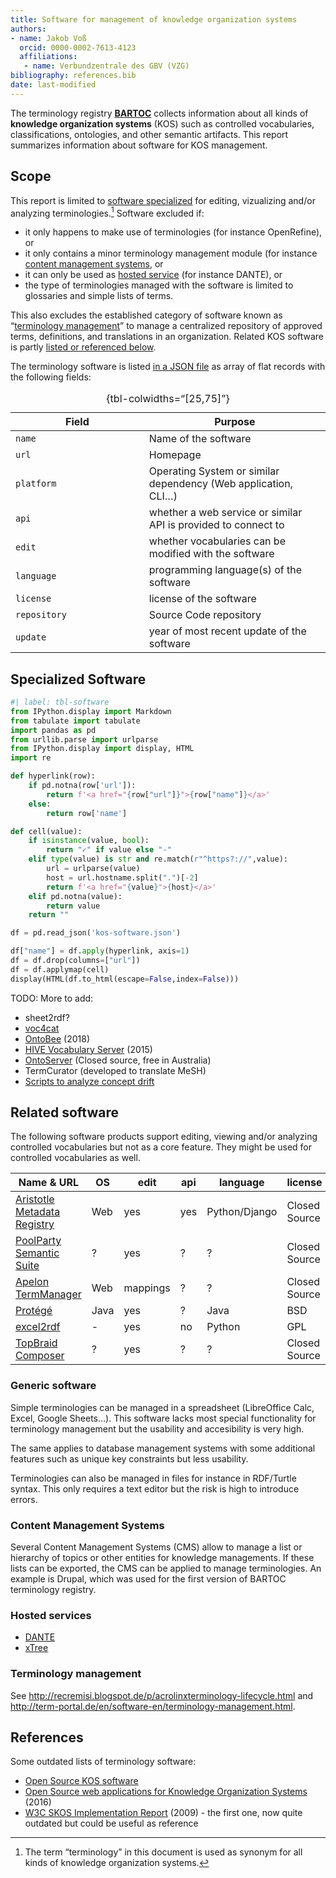```yaml
---
title: Software for management of knowledge organization systems
authors:
- name: Jakob Voß
  orcid: 0000-0002-7613-4123
  affiliations:
   - name: Verbundzentrale des GBV (VZG)
bibliography: references.bib
date: last-modified
---
```


The terminology registry **[BARTOC](https://bartoc.org/)** collects information about all kinds of **knowledge organization systems** (KOS) such as controlled vocabularies, classifications, ontologies, and other semantic artifacts. This report summarizes information about software for KOS management.

## Scope

This report is limited to [software specialized](#specialized-software) for editing, vizualizing and/or analyzing terminologies.^[The term "terminology" in this document is used as synonym for all kinds of knowledge organization systems.] Software excluded if:

- it only happens to make use of terminologies (for instance OpenRefine), or
- it only contains a minor terminology management module (for instance [content management systems], or
- it can only be used as [hosted service](#hosted-services) (for instance DANTE), or
- the type of terminologies managed with the software is limited to glossaries and simple lists of terms.

This also excludes the established category of software known as "[terminology management]" to manage a centralized repository of approved terms, definitions, and translations in an organization. Related KOS software is partly [listed or referenced below](#related-software).

The terminology software is listed [in a JSON file](kos-software.json) as array of flat records with the following fields:

Field | Purpose
------|--------
`name` | Name of the software
`url` | Homepage
`platform` | Operating System or similar dependency (Web application, CLI...) 
`api` | whether a web service or similar API is provided to connect to
`edit` | whether vocabularies can be modified with the software
`language` | programming language(s) of the software
`license` | license of the software
`repository` | Source Code repository
`update` | year of most recent update of the software

: {tbl-colwidths="[25,75]"}

## Specialized Software

```python
#| label: tbl-software
from IPython.display import Markdown
from tabulate import tabulate
import pandas as pd
from urllib.parse import urlparse
from IPython.display import display, HTML
import re

def hyperlink(row):
    if pd.notna(row['url']):
        return f'<a href="{row["url"]}">{row["name"]}</a>'
    else:
        return row['name']    

def cell(value):
    if isinstance(value, bool):
        return "✓" if value else "-"
    elif type(value) is str and re.match(r"^https?://",value):
        url = urlparse(value)
        host = url.hostname.split(".")[-2]
        return f'<a href="{value}">{host}</a>'
    elif pd.notna(value):
        return value
    return ""

df = pd.read_json('kos-software.json')

df["name"] = df.apply(hyperlink, axis=1)
df = df.drop(columns=["url"])
df = df.applymap(cell)
display(HTML(df.to_html(escape=False,index=False)))
```

TODO: More to add:

- sheet2rdf?
- [voc4cat](https://github.com/nfdi4cat/voc4cat-tool/)
- [OntoBee](https://github.com/OntoZoo/ontobee) (2018)
- [HIVE Vocabulary Server](https://github.com/MetadataResearchCenter/hive-mrc) (2015)
- [OntoServer](https://ontoserver.csiro.au/) (Closed source, free in Australia)
- TermCurator (developed to translate MeSH)
- [Scripts to analyze concept drift](https://github.com/Multilingual-LGBTQIA-Vocabularies/Examing_LGBTQ_Concepts)

## Related software

The following software products support editing, viewing and/or analyzing controlled vocabularies but not as a core feature. They might be used for controlled vocabularies as well.

| Name & URL | OS | edit | api | language | license | repository | update |
|--|--|--|--|--|--|--|--|
| [Aristotle Metadata Registry](http://aristotlemetadata.com/) | Web | yes | yes | Python/Django | Closed Source | [Github](https://github.com/Aristotle-Metadata-Enterprises/) | 2025 
| [PoolParty Semantic Suite](https://www.poolparty.biz/product-overview) | ? | yes | ? | ? | Closed Source | - | 
| [Apelon TermManager](https://www.apelon.com/solutions/terminology-tooling/termmanager) | Web | mappings | ? | ? | Closed Source | - | 2021
| [Protégé](https://protege.stanford.edu/) | Java | yes | ? | Java | BSD | [GitHub](https://github.com/protegeproject/protege) | 2025
| [excel2rdf](https://github.com/edmondchuc/excel2rdf) | - | yes | no | Python | GPL | [GitHub](https://github.com/edmondchuc/excel2rdf) | 2021
| [TopBraid Composer](https://www.topquadrant.com/products/topbraid-composer/) | ? | yes | ? | ? | Closed Source | - | 2021

### Generic software

Simple terminologies can be managed in a spreadsheet (LibreOffice Calc, Excel, Google Sheets...). This software lacks most special functionality for terminology management but the usability and accesibility is very high.

The same applies to database management systems with some additional features such as unique key constraints but less usability.

Terminologies can also be managed in files for instance in RDF/Turtle syntax. This only requires a text editor but the risk is high to introduce errors.

### Content Management Systems

Several Content Management Systems (CMS) allow to manage a list or hierarchy of topics or other entities for knowledge managements. If these lists can be exported, the CMS can be applied to manage terminologies. An example is Drupal, which was used for the first version of BARTOC terminology registry.

### Hosted services

- [DANTE](https://doi.org/10.11588/akmb.2018.1.63475)
- [xTree](https://xtree-public.digicult-verbund.de/)

### Terminology management

See [http://recremisi.blogspot.de/p/acrolinxterminology-lifecycle.html](http://recremisi.blogspot.de/p/acrolinxterminology-lifecycle.html) and [http://term-portal.de/en/software-en/terminology-management.html](http://term-portal.de/en/software-en/terminology-management.html).

## References

Some outdated lists of terminology software:

- [Open Source KOS software](https://coli-conc.gbv.de/publications/tr2.html)
- [Open Source web applications for Knowledge Organization Systems](https://coli-conc.gbv.de/publications/tr7.html) (2016)
- [W3C SKOS Implementation Report](https://www.w3.org/2006/07/SWD/SKOS/reference/20090315/implementation.html) (2009) - the first one, now quite outdated but could be useful as reference

